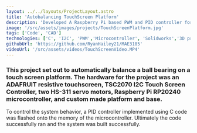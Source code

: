 ```yaml
---
layout: ../../layouts/ProjectLayout.astro
title: 'Autobalancing TouchScreen Platform'
description: 'Developed A Raspberry Pi based PWM and PID controller for a self-balancing platform'
image: '/src/assets/images/projects/TouchScreenPlatform.jpg'
tags: ['Code', 'CAD']
technologies: ['C', 'I2C', 'PWM','Microcontroller', 'Solidworks','3D pringting']
githubUrl: 'https://github.com/RyanHailey21/MAE3185'
videoUrl: '/src/assets/videos/TouchScreenVideo.MP4' 
---
```


### This project set out to automatically balance a ball bearing on a touch screen platform. The hardware for the project was an ADAFRUIT resistive touchscreen, TSC2070 I2C Touch Screen Controller, two HS-311 servo motors, Raspberry Pi RP20240 microcontroller, and custom made platform and base.
        
To control the system behavior, a PID controller implemented using C code was flashed onto the memory of the microcontroller. Ultimately the code successfully ran and the system was built successfully.

